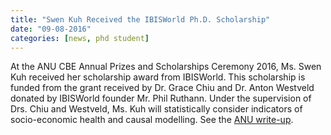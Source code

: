 ```yaml
---
title: "Swen Kuh Received the IBISWorld Ph.D. Scholarship"
date: "09-08-2016"
categories: [news, phd student]
---
```


At the ANU CBE Annual Prizes and Scholarships Ceremony 2016, Ms. Swen Kuh received her scholarship award from IBISWorld. This scholarship is funded from the grant received by Dr. Grace Chiu and Dr. Anton Westveld donated by IBISWorld founder Mr. Phil Ruthann. Under the supervision of Drs. Chiu and Westveld, Ms. Kuh will statistically consider indicators of socio-economic health and causal modelling. See the [ANU write-up](http://www.anu.edu.au/giving/impact-giving/nurturing-new-ideas).
